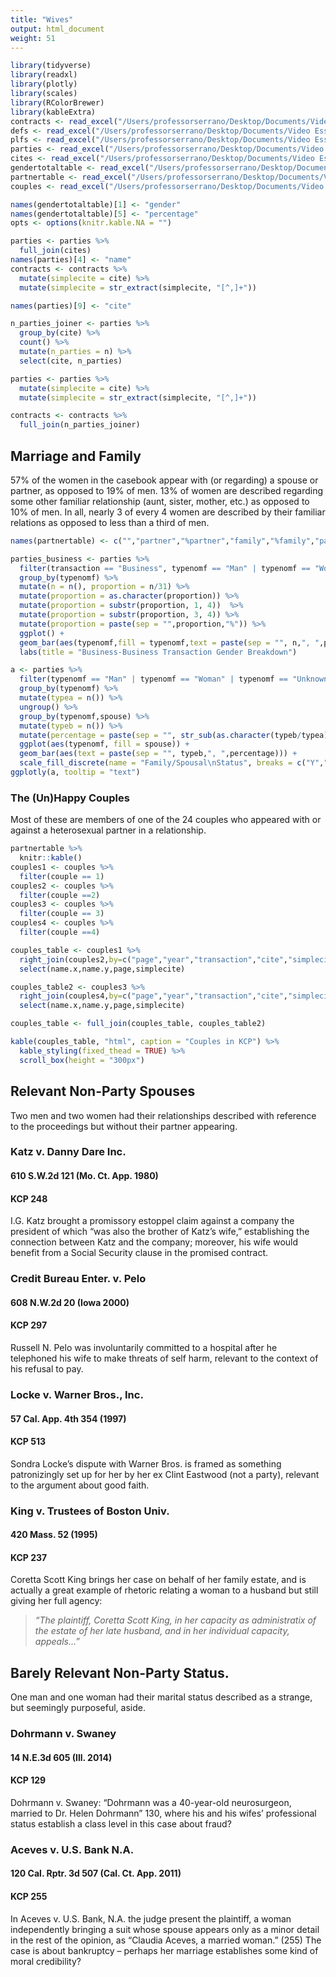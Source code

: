 ```yaml
---
title: "Wives"
output: html_document
weight: 51
---
```


```r
library(tidyverse) 
library(readxl)
library(plotly) 
library(scales)
library(RColorBrewer)
library(kableExtra)
contracts <- read_excel("/Users/professorserrano/Desktop/Documents/Video Essays/Law/contracts_gender_r_2.xlsx")
defs <- read_excel("/Users/professorserrano/Desktop/Documents/Video Essays/Law/defs_r.xlsx")
plfs <- read_excel("/Users/professorserrano/Desktop/Documents/Video Essays/Law/plfs_r.xlsx")
parties <- read_excel("/Users/professorserrano/Desktop/Documents/Video Essays/Law/parties_r.xlsx")
cites <- read_excel("/Users/professorserrano/Desktop/Documents/Video Essays/Law/cites_for_contracts.xlsx")
gendertotaltable <- read_excel("/Users/professorserrano/Desktop/Documents/Video Essays/Law/gendertotaltable.xlsx")
partnertable <- read_excel("/Users/professorserrano/Desktop/Documents/Video Essays/Law/partner_table.xlsx")
couples <- read_excel("/Users/professorserrano/Desktop/Documents/Video Essays/Law/couples.xlsx")

names(gendertotaltable)[1] <- "gender"
names(gendertotaltable)[5] <- "percentage"
opts <- options(knitr.kable.NA = "")

parties <- parties %>%
  full_join(cites)
names(parties)[4] <- "name"
contracts <- contracts %>%
  mutate(simplecite = cite) %>%
  mutate(simplecite = str_extract(simplecite, "[^,]+"))

names(parties)[9] <- "cite"

n_parties_joiner <- parties %>%
  group_by(cite) %>%
  count() %>%
  mutate(n_parties = n) %>%
  select(cite, n_parties)

parties <- parties %>%
  mutate(simplecite = cite) %>%
  mutate(simplecite = str_extract(simplecite, "[^,]+"))

contracts <- contracts %>%
  full_join(n_parties_joiner)

```



## Marriage and Family 

57% of the women in the casebook appear with (or regarding) a spouse or partner, as opposed to 19% of men. 13% of women are described regarding some other familiar relationship (aunt, sister, mother, etc.) as opposed to 10% of men. In all, nearly 3 of every 4 women are described by their familiar relations as opposed to less than a third of men. 

```r
names(partnertable) <- c("","partner","%partner","family","%family","partner+family","%p+f")

```

```r



parties_business <- parties %>%
  filter(transaction == "Business", typenomf == "Man" | typenomf == "Woman") %>%
  group_by(typenomf) %>%
  mutate(n = n(), proportion = n/31) %>%
  mutate(proportion = as.character(proportion)) %>%
  mutate(proportion = substr(proportion, 1, 4))  %>%
  mutate(proportion = substr(proportion, 3, 4)) %>%
  mutate(proportion = paste(sep = "",proportion,"%")) %>%
  ggplot() +
  geom_bar(aes(typenomf,fill = typenomf,text = paste(sep = "", n,", ",proportion)),fill=c("hotpink3","chartreuse4")) +
  labs(title = "Business-Business Transaction Gender Breakdown") 

a <- parties %>%
  filter(typenomf == "Man" | typenomf == "Woman" | typenomf == "Unknown" ) %>%
  group_by(typenomf) %>%
  mutate(typea = n()) %>%
  ungroup() %>%
  group_by(typenomf,spouse) %>%
  mutate(typeb = n()) %>%
  mutate(percentage = paste(sep = "", str_sub(as.character(typeb/typea),3,4),"%")) %>%
  ggplot(aes(typenomf, fill = spouse)) + 
  geom_bar(aes(text = paste(sep = "", typeb,", ",percentage))) +
  scale_fill_discrete(name = "Family/Spousal\nStatus", breaks = c("Y","F","N"), labels = c("Spouse/Partner","Family Member","Unrelated"))
ggplotly(a, tooltip = "text")  

```

### The (Un)Happy Couples 

Most of these are members of one of the 24 couples who appeared with or against a heterosexual partner in a relationship. 


```r
partnertable %>%
  knitr::kable() 
couples1 <- couples %>%
  filter(couple == 1)
couples2 <- couples %>%
  filter(couple ==2)
couples3 <- couples %>%
  filter(couple == 3)
couples4 <- couples %>%
  filter(couple ==4)

couples_table <- couples1 %>%
  right_join(couples2,by=c("page","year","transaction","cite","simplecite")) %>%
  select(name.x,name.y,page,simplecite)

couples_table2 <- couples3 %>% 
  right_join(couples4,by=c("page","year","transaction","cite","simplecite")) %>%
  select(name.x,name.y,page,simplecite)

couples_table <- full_join(couples_table, couples_table2)

kable(couples_table, "html", caption = "Couples in KCP") %>%
  kable_styling(fixed_thead = TRUE) %>%
  scroll_box(height = "300px") 


```



## Relevant Non-Party Spouses

Two men and two women had their relationships described with reference to the proceedings but without their partner appearing. 

### Katz v. Danny Dare Inc.
#### 610 S.W.2d 121 (Mo. Ct. App. 1980)
#### KCP 248

I.G. Katz brought a promissory estoppel claim against a company the president of which “was also the brother of Katz’s wife,” establishing the connection between Katz and the company; moreover, his wife would benefit from a Social Security clause in the promised contract.

### Credit Bureau Enter. v. Pelo
#### 608 N.W.2d 20 (Iowa 2000)
#### KCP 297

Russell N. Pelo was involuntarily committed to a hospital after he telephoned his wife to make threats of self harm, relevant to the context of his refusal to pay. 

### Locke v. Warner Bros., Inc. 
#### 57 Cal. App. 4th 354 (1997)
#### KCP 513

Sondra Locke’s dispute with Warner Bros. is framed as something patronizingly set up for her by her ex Clint Eastwood (not a party), relevant to the argument about good faith.

### King v. Trustees of Boston Univ.
#### 420 Mass. 52 (1995)
#### KCP 237

Coretta Scott King brings her case on behalf of her family estate, and is actually a great example of rhetoric relating a woman to a husband but still giving her full agency: 

> *“The plaintiff, Coretta Scott King, in her capacity as administratix of the estate of her late husband, and in her individual capacity, appeals...”*

## Barely Relevant Non-Party Status. 

One man and one woman had their marital status described as a strange, but seemingly purposeful, aside. 

### Dohrmann v. Swaney
#### 14 N.E.3d 605 (Ill. 2014)
#### KCP 129

Dohrmann v. Swaney: “Dohrmann was a 40-year-old neurosurgeon, married to Dr. Helen Dohrmann” 130, where his and his wifes’ professional status establish a class level in this case about fraud? 

### Aceves v. U.S. Bank N.A.
#### 120 Cal. Rptr. 3d 507 (Cal. Ct. App. 2011)
#### KCP 255

In Aceves v. U.S. Bank, N.A. the judge present the plaintiff, a woman independently bringing a suit whose spouse appears only as a minor detail in the rest of the opinion, as “Claudia Aceves, a married woman.” (255) The case is about bankruptcy – perhaps her marriage establishes some kind of moral credibility? 

